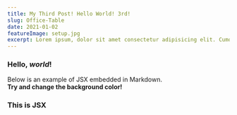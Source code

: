 ```yaml
---
title: My Third Post! Hello World! 3rd!
slug: Office-Table
date: 2021-01-02
featureImage: setup.jpg
excerpt: Lorem ipsum, dolor sit amet consectetur adipisicing elit. Cumque quis cupiditate quam ducimus nulla et obcaecati facere, sunt accusantium nostrum.
---
```


### Hello, _world_!

Below is an example of JSX embedded in Markdown. <br />
**Try and change the background color!**

<div>
  <h3>This is JSX</h3>
</div>
